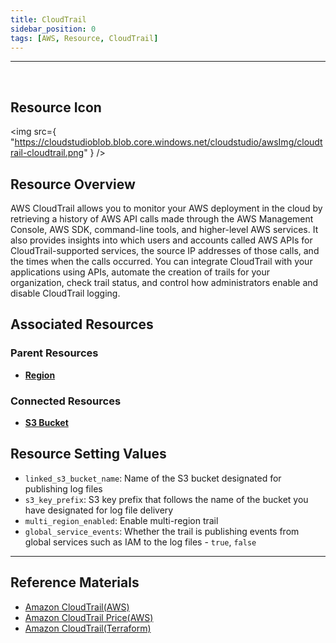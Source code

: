 ```yaml
---
title: CloudTrail
sidebar_position: 0
tags: [AWS, Resource, CloudTrail]
---
```


<hr />
<br />

## Resource Icon

<img
    src={
        "https://cloudstudioblob.blob.core.windows.net/cloudstudio/awsImg/cloudtrail-cloudtrail.png"
    }
/>

## Resource Overview

AWS CloudTrail allows you to monitor your AWS deployment in the cloud by retrieving a history of AWS API calls made through the AWS Management Console, AWS SDK, command-line tools, and higher-level AWS services. 
It also provides insights into which users and accounts called AWS APIs for CloudTrail-supported services, the source IP addresses of those calls, and the times when the calls occurred. 
You can integrate CloudTrail with your applications using APIs, automate the creation of trails for your organization, check trail status, and control how administrators enable and disable CloudTrail logging.

## Associated Resources

### Parent Resources

-   [**Region**](https://docs.cstudio.app/docs/resource/aws/Base/Region)

### Connected Resources

-   [**S3 Bucket**](https://docs.cstudio.app/docs/resource/aws/S3/S3Bucket)

## Resource Setting Values

-   `linked_s3_bucket_name`: Name of the S3 bucket designated for publishing log files
-   `s3_key_prefix`: S3 key prefix that follows the name of the bucket you have designated for log file delivery
-   `multi_region_enabled`: Enable multi-region trail
-   `global_service_events`: Whether the trail is publishing events from global services such as IAM to the log files - `true`, `false`

---

## Reference Materials

-   [Amazon CloudTrail(AWS)](https://docs.aws.amazon.com/ko_kr/awscloudtrail/latest/userguide/cloudtrail-user-guide.html)
-   [Amazon CloudTrail Price(AWS)](https://aws.amazon.com/ko/cloudtrail/pricing/?nc2=type_a)
-   [Amazon CloudTrail(Terraform)](https://registry.terraform.io/providers/hashicorp/aws/latest/docs/resources/cloudtrail)
